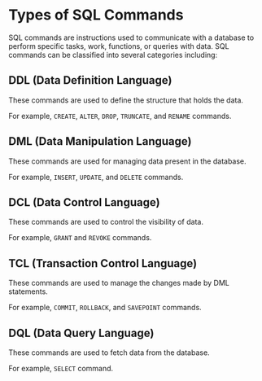 # Types of SQL Commands

SQL commands are instructions used to communicate with a database to perform specific tasks, work, functions, or queries with data. SQL commands can be classified into several categories including:

## DDL (Data Definition Language)

These commands are used to define the structure that holds the data.

For example, `CREATE`, `ALTER`, `DROP`, `TRUNCATE`, and `RENAME` commands.

## DML (Data Manipulation Language)

These commands are used for managing data present in the database.

For example, `INSERT`, `UPDATE`, and `DELETE` commands.

## DCL (Data Control Language)

These commands are used to control the visibility of data.

For example, `GRANT` and `REVOKE` commands.

## TCL (Transaction Control Language)

These commands are used to manage the changes made by DML statements.

For example, `COMMIT`, `ROLLBACK`, and `SAVEPOINT` commands.

## DQL (Data Query Language)

These commands are used to fetch data from the database.
  
For example, `SELECT` command.
